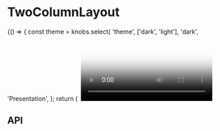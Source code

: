 
<Meta title="Components/TwoColumnLayout" component={TwoColumnLayout} />

# TwoColumnLayout

<Preview>
  <Story name="Base component">
    {() => {
      const theme = knobs.select(
        'theme',
        ['dark', 'light'],
        'dark',
        'Presentation',
      );
      return (
        <TwoColumnLayout
          childrenClassNames={{ sidebar: 'sidebar', content: 'content' }}
          content={
            <React.Fragment>
              <BodyCopy
                copy="Lorem ipsum dolor sit amet, consectetur adipiscing elit. In a metus vulputate, consectetur mauris sit amet, auctor tortor. Nunc at mauris enim. Maecenas tincidunt metus placerat, interdum arcu ac, semper lectus. Quisque venenatis dictum interdum. Maecenas velit tortor, egestas at ornare quis, egestas quis dui. Suspendisse rhoncus sagittis diam"
                heading="Fusce a sollicitudin lacus"
                id="Anti-Oxidant"
                theme={theme}
              />
              <Image
                theme={theme}
                altText="Lorem ipsum dolor sit amet"
                cta={{
                  url: '/',
                }}
                large="./assets/images/ImageCarousel/image-one-large.jpg"
                medium="./assets/images/ImageCarousel/image-one-medium.jpg"
                small="./assets/images/ImageCarousel/image-one-small.jpg"
              />
              <TwoColumnList
                leftColumn={TwoColumnListFixture.leftColumn}
                rightColumn={TwoColumnListFixture.rightColumn}
                theme={theme}
              />
              <Video
                hasAllowAudio={false}
                hasAutoplay={false}
                hasLoop={false}
                hasSpanContent={false}
                hasPlayInFullScreen={false}
                isFullWidth={true}
                large="https://player.vimeo.com/external/225136214.hd.mp4?s=a01cd8b47f35767394e48dc01af10510ef8ff4dd&profile_id=174"
                medium="https://player.vimeo.com/external/225136214.hd.mp4?s=a01cd8b47f35767394e48dc01af10510ef8ff4dd&profile_id=174"
                poster={{
                  copy: {
                    altText:
                      'How to Use Video for Tea Tree Leaf Facial Exfoliant',
                  },
                  large: './assets/images/MediaWithContent/video-poster.png',
                  medium: './assets/images/MediaWithContent/video-poster.png',
                  small: './assets/images/MediaWithContent/video-poster.png',
                }}
                small="https://player.vimeo.com/external/225136214.hd.mp4?s=a01cd8b47f35767394e48dc01af10510ef8ff4dd&profile_id=174"
              />
              <Accordion
                items={[
                  {
                    id: '1',
                    heading:
                      'What are the granting programs available for application?',
                    content:
                      'The Aesop Foundation will consider support for organisations working in Australia. While the majority of our grants are awarded to organisations that are invited to apply, we remain open to hearing new ideas from potential partners. If you believe your organisation’s project meets the objectives and guidelines of the Foundation we warmly invite you to submit a letter of enquiry.',
                  },
                  {
                    id: '2',
                    heading:
                      'What organisations are considered for applications?',
                    content:
                      'The Aesop Foundation supports its partners through two granting programs. The Companion Grants program provides up to AUD30,000, usually for a single year. The Partnerships Grants program provides between AUD100,000-300,000 per year for up to five years.',
                  },
                  {
                    id: '3',
                    heading: 'What are the guidelines for an application?',
                    content: (
                      <React.Fragment>
                        <p>
                          We respectfully request that you review the following
                          guidelines to ensure close alignment prior to
                          submitting a letter of enquiry:
                        </p>
                        <p>
                          Applicant organisations must be a DGR Item 1 entity,
                          operating in Australia and a charity registered with
                          the ACNC.
                        </p>
                        <p>
                          The project must meet, or make a contribution to
                          meeting, one or both of the objectives of the
                          Foundation, as follows',
                        </p>
                      </React.Fragment>
                    ),
                  },
                ]}
                theme={knobs.select(
                  'theme',
                  ['dark', 'light'],
                  'dark',
                  'Presentation',
                )}
              />
              <BynderWidget
                theme={theme}
                heading="Media Releases"
                id="6E8E63F9-7A54-442B-861E291124E19D94"
              />
            </React.Fragment>
          }
          hasFullWidthContent={knobs.boolean(
            'hasFullWidthContent',
            false,
            'Presentation',
          )}
          id="TwoColumn-id"
          isReversed={knobs.boolean('isReversed', true, 'Presentation')}
          sidebar={
            <React.Fragment>
              <BodyCopy
                copy="Lorem ipsum dolor sit amet, consectetur adipiscing elit. In a metus vulputate, consectetur mauris sit amet, auctor tortor. Nunc at mauris enim. Maecenas tincidunt metus placerat, interdum arcu ac, semper lectus. Quisque venenatis dictum interdum. Maecenas velit tortor, egestas at ornare quis, egestas quis dui. Suspendisse rhoncus sagittis diam"
                cta={{
                  id: 'button-id',
                  text: 'Lorem ipsum dolor',
                  url: '/',
                  openInANewWindow: true,
                  style: 'Internal Button Link',
                }}
                secondaryCta={{
                  id: 'button-id',
                  text: 'Ipsum dolor',
                  url: '/',
                  openInANewWindow: true,
                  style: 'Internal Button Link',
                }}
                eyebrow="In a metus vulputate"
                hasSerifFontHeading={true}
                heading="Lorem ipsum dolor sit amet"
                id="Anti-Oxidant"
                subHeading="Quisque venenatis dictum interdum"
                theme={theme}
              />
              <Image
                theme={theme}
                altText="Lorem ipsum dolor sit amet"
                cta={{
                  url: '/',
                }}
                large="./assets/images/HeroWithContent/Large_JPG-Aesop_Combination_Skin_Range_Page_Primary_Image_640x456px_M.jpg"
                medium="./assets/images/HeroWithContent/Large_JPG-Aesop_Combination_Skin_Range_Page_Primary_Image_640x456px_M.jpg"
                small="./assets/images/HeroWithContent/Large_JPG-Aesop_Combination_Skin_Range_Page_Primary_Image_640x456px_M.jpg"
              />
              <SubNav
                theme={theme}
                id="Navigation block"
                isSelect={true}
                links={SubNavFixture.links}
              />
            </React.Fragment>
          }
          theme={theme}
        />
      );
    }}
  </Story>
</Preview>

## API

<Props of={TwoColumnLayout} />
